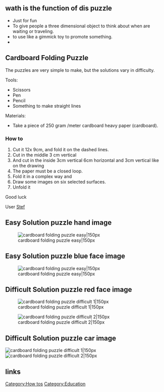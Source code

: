 ==wath is the function of dis puzzle==

*Just for fun
*To give people a three dimensional object to think about when are waiting or traveling.
*to use like a gimmick toy to promote something.
*

==Cardboard Folding Puzzle==
The puzzles are very simple to make, but the solutions vary in difficulty.

Tools:

*Scissors
*Pen 
*Pencil
*Something to make straight lines 

Materials:
*Take a piece of 250 gram /meter cardboard heavy paper (cardboard).

===How to===

#Cut it 12x 9cm, and fold it on the dashed lines.
#Cut in the middle 3 cm vertical
#And cut in the inside 3cm vertical 6cm horizontal and 3cm vertical like on the drawing
#The paper must be a closed loop.
#Fold it in a complex way and
#Draw some images on six selected surfaces.
#Unfold it 


Good luck 

User [[User:Stef Breukel|Stef]]

== Easy Solution puzzle hand image ==
[[Image:cardboard folding puzzle easy hand.GIF|thumb|left|cardboard folding puzzle easy|150px]]
 


== Easy Solution puzzle blue face image ==
[[Image:cardboard folding puzzle easy face 1.GIF|thumb|center|cardboard folding puzzle easy|150px]]


== Difficult Solution puzzle red face image ==
[[Image:cardboard folding puzzle difficult face 1.GIF|thumb|left|cardboard folding puzzle difficult 1|150px]]

[[Image:cardboard folding puzzle difficult face 2.GIF|thumb|center|cardboard folding puzzle difficult 2|150px]]
== Difficult Solution puzzle car image ==
[[Image:cardboard folding puzzle difficult car 1.GIF|thumb|left|cardboard folding puzzle difficult 1|150px]]
[[Image:cardboard folding puzzle difficult car 2.GIF|thumb|center|cardboard folding puzzle difficult 2|150px]]
















== links ==

[[Category:How tos]]
[[Category:Education]]